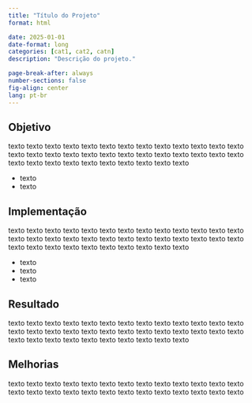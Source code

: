 ```yaml
---
title: "Título do Projeto"
format: html

date: 2025-01-01
date-format: long
categories: [cat1, cat2, catn]
description: "Descrição do projeto."

page-break-after: always
number-sections: false
fig-align: center
lang: pt-br
---
```


## Objetivo

texto texto texto texto texto texto texto texto texto texto texto texto texto texto texto texto texto texto texto texto texto texto texto texto texto texto texto texto texto texto texto texto texto texto texto texto

- texto
- texto


## Implementação

texto texto texto texto texto texto texto texto texto texto texto texto texto texto texto texto texto texto texto texto texto texto texto texto texto texto texto texto texto texto texto texto texto texto texto texto

- texto
- texto
- texto 

## Resultado

texto texto texto texto texto texto texto texto texto texto texto texto texto texto texto texto texto texto texto texto texto texto texto texto texto texto texto texto texto texto texto texto texto texto texto texto


## Melhorias

texto texto texto texto texto texto texto texto texto texto texto texto texto texto texto texto texto texto texto texto texto texto texto texto texto texto